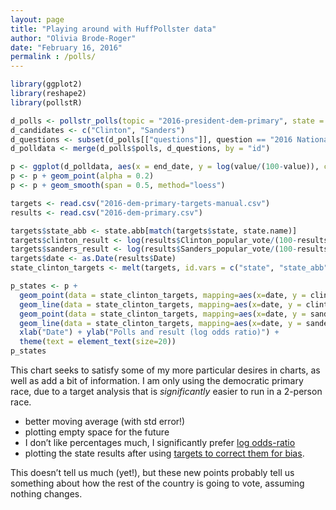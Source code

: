 ```yaml
---
layout: page
title: "Playing around with HuffPollster data"
author: "Olivia Brode-Roger"
date: "February 16, 2016"
permalink : /polls/
---
```


```r
library(ggplot2)
library(reshape2)
library(pollstR)
```

```r
d_polls <- pollstr_polls(topic = "2016-president-dem-primary", state = "US", after="2016-01-01", max_pages=500)
d_candidates <- c("Clinton", "Sanders")
d_questions <- subset(d_polls[["questions"]], question == "2016 National Democratic Primary" & choice %in% d_candidates & value > 0)
d_polldata <- merge(d_polls$polls, d_questions, by = "id")

p <- ggplot(d_polldata, aes(x = end_date, y = log(value/(100-value)), color = choice)) + xlim(as.Date(c("2016-01-01", "2016-06-15")))
p <- p + geom_point(alpha = 0.2)
p <- p + geom_smooth(span = 0.5, method="loess")

targets <- read.csv("2016-dem-primary-targets-manual.csv")
results <- read.csv("2016-dem-primary.csv")

targets$state_abb <- state.abb[match(targets$state, state.name)]
targets$clinton_result <- log(results$Clinton_popular_vote/(100-results$Clinton_popular_vote))
targets$sanders_result <- log(results$Sanders_popular_vote/(100-results$Sanders_popular_vote))
targets$date <- as.Date(results$Date)
state_clinton_targets <- melt(targets, id.vars = c("state", "state_abb", "date", "sanders_result", "clinton_result"))

p_states <- p +
  geom_point(data = state_clinton_targets, mapping=aes(x=date, y = clinton_result-value, color = variable), size=3) +
  geom_line(data = state_clinton_targets, mapping=aes(x=date, y = clinton_result-value, color = variable), alpha = 0.8) +
  geom_point(data = state_clinton_targets, mapping=aes(x=date, y = sanders_result+value, color = variable), size=3) +
  geom_line(data = state_clinton_targets, mapping=aes(x=date, y = sanders_result+value, color = variable), alpha = 0.8) +
  xlab("Date") + ylab("Polls and result (log odds ratio)") +
  theme(text = element_text(size=20))
p_states
```

This chart seeks to satisfy some of my more particular desires in charts, as well as add a bit of information.
I am only using the democratic primary race, due to a target analysis that is *significantly* easier to run in a 2-person race.

- better moving average (with std error!)
- plotting empty space for the future
- I don't like percentages much, I significantly prefer [log odds-ratio]({% post_url 2016-02-13-why-I-prefer-log-odds-ratio %})
- plotting the state results after using [targets to correct them for bias]({site_url}/targets).

This doesn't tell us much (yet!), but these new points probably tell us something about how the rest of the country is going to vote, assuming nothing changes.